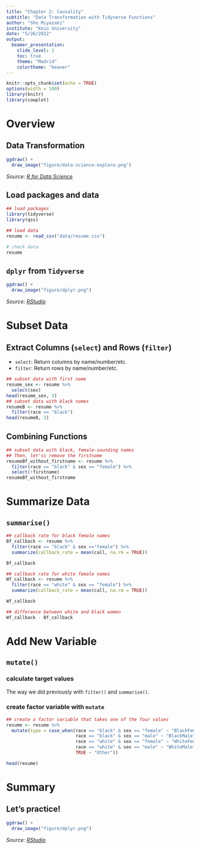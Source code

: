 ```yaml
---
title: "Chapter 2: Causality"
subtitle: "Data Transformation with Tidyverse Functions"
author: "Sho Miyazaki"
institute: "Keio University"
date: "5/26/2022"
output: 
  beamer_presentation:
    slide_level: 2
    toc: true
    theme: "Madrid"
    colortheme: "beaver"
---
```


```r
knitr::opts_chunk$set(echo = TRUE)
options(width = 100)
library(knitr)
library(cowplot)
```

# Overview

## Data Transformation

```r
ggdraw() + 
  draw_image("figure/data-science-explore.png") 
```
*Source: [R for Data Science](https://r4ds.had.co.nz/explore-intro.html)*

## Load packages and data
```r
## load packages
library(tidyverse)
library(qss)

## load data
resume <- read_csv("data/resume.csv")

# check data 
resume
```

## `dplyr` from `Tidyverse`

```r
ggdraw() + 
  draw_image("figure/dplyr.png") 
```
*Source: [RStudio](https://www.rstudio.com/resources/webinars/tidyverse-visualization-manipulation-basics/)*

# Subset Data
## Extract Columns (`select`) and Rows (`filter`)

- `select`: Return columns by name/number/etc.
- `filter`: Return rows by name/number/etc.

\tiny
```r
## subset data with first name
resume_sex <- resume %>% 
  select(sex)
head(resume_sex, 3)
## subset data with black names
resumeB <- resume %>% 
  filter(race == "black")
head(resumeB, 3)
```

## Combining Functions

```r
## subset data with black, female-sounding names
## Then, let'ss remove the firstname
resumeBf_without_firstname <- resume %>% 
  filter(race == "black" & sex == "female") %>% 
  select(!firstname)
resumeBf_without_firstname
```


# Summarize Data
## `summarise()`
\tiny
```r
## callback rate for black female names
Bf_callback <- resume %>% 
  filter(race == "black" & sex =="female") %>%
  summarize(callback_rate = mean(call, na.rm = TRUE))

Bf_callback

## callback rate for white female names
Wf_callback <- resume %>% 
  filter(race == "white" & sex == "female") %>%
  summarize(callback_rate = mean(call, na.rm = TRUE))

Wf_callback

## difference between white and black women
Wf_callback - Bf_callback
```

# Add New Variable
## `mutate()`
\tiny

### calculate target values
The way we did previously with `filter()` and `summarise()`. 

### create factor variable with `mutate`
```r
## create a factor variable that takes one of the four values
resume <- resume %>%
  mutate(type = case_when(race == "black" & sex == "female" ~ "BlackFemale",
                          race == "black" & sex == "male" ~ "BlackMale",
                          race == "white" & sex == "female" ~ "WhiteFemale",
                          race == "white" & sex == "male" ~ "WhiteMale",
                          TRUE ~ "Other"))

head(resume)
```

# Summary

## Let's practice!
```r
ggdraw() + 
  draw_image("figure/dplyr.png") 
```
*Source: [RStudio](https://www.rstudio.com/resources/webinars/tidyverse-visualization-manipulation-basics/)*
